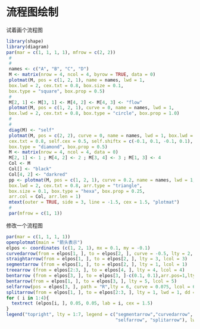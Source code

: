 #  流程图绘制 {#diagram}


试着画个流程图
```r

library(shape)
library(diagram)
par(mar = c(1, 1, 1, 1), mfrow = c(2, 2))
 #
 #
 names <- c("A", "B", "C", "D")
 M <- matrix(nrow = 4, ncol = 4, byrow = TRUE, data = 0)
 plotmat(M, pos = c(1, 2, 1), name = names, lwd = 1,
 box.lwd = 2, cex.txt = 0.8, box.size = 0.1,
 box.type = "square", box.prop = 0.5)
 #
 M[2, 1] <- M[3, 1] <- M[4, 2] <- M[4, 3] <- "flow"
 plotmat(M, pos = c(1, 2, 1), curve = 0, name = names, lwd = 1,
 box.lwd = 2, cex.txt = 0.8, box.type = "circle", box.prop = 1.0)
 #
 #
 diag(M) <- "self"
 plotmat(M, pos = c(2, 2), curve = 0, name = names, lwd = 1, box.lwd = 2,
 cex.txt = 0.8, self.cex = 0.5, self.shiftx = c(-0.1, 0.1, -0.1, 0.1),
 box.type = "diamond", box.prop = 0.5)
 M <- matrix(nrow = 4, ncol = 4, data = 0)
 M[2, 1] <- 1 ; M[4, 2] <- 2 ; M[3, 4] <- 3 ; M[1, 3] <- 4
 Col <- M
 Col[] <- "black"
 Col[4, 2] <- "darkred"
 pp <- plotmat(M, pos = c(1, 2, 1), curve = 0.2, name = names, lwd = 1,
 box.lwd = 2, cex.txt = 0.8, arr.type = "triangle",
 box.size = 0.1, box.type = "hexa", box.prop = 0.25,
 arr.col = Col, arr.len = 1)
 mtext(outer = TRUE, side = 3, line = -1.5, cex = 1.5, "plotmat")
 #
 par(mfrow = c(1, 1))
```


修改一个流程图

```r
par(mar = c(1, 1, 1, 1))
openplotmat(main = "箭头表示")
elpos <- coordinates (c(1, 2, 1), mx = 0.1, my = -0.1)
curvedarrow(from = elpos[1, ], to = elpos[2, ], curve = -0.5, lty = 2, lcol = 2)
straightarrow(from = elpos[1, ], to = elpos[2, ], lty = 3, lcol = 3)
segmentarrow (from = elpos[1, ], to = elpos[2, ], lty = 1, lcol = 1)
treearrow (from = elpos[2:3, ], to = elpos[4, ], lty = 4, lcol = 4)
bentarrow (from = elpos[3, ], to = elpos[3, ]-c(0.1, 0.1),arr.pos=1,lty=5,lcol=5)
bentarrow(from = elpos[1, ], to = elpos[3, ], lty = 5, lcol = 5)
selfarrow(pos = elpos[3, ], path = "R",lty = 6, curve = 0.075, lcol = 6)
splitarrow(from = elpos[1, ], to = elpos[2:3, ], lty = 1, lwd = 1, dd = 0.7, arr.side = 1:2, lcol = 7)
for ( i in 1:4){
  textrect (elpos[i, ], 0.05, 0.05, lab = i, cex = 1.5)
}
legend("topright", lty = 1:7, legend = c("segmentarrow","curvedarrow", "straightarrow", "treearrow", "bentarrow",
                                         "selfarrow", "splitarrow"), lwd = c(rep(2, 6), 1), col = 1:7)
```
